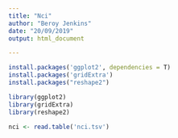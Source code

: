 ```yaml
---
title: "Nci"
author: "Beroy Jenkins"
date: "20/09/2019"
output: html_document

---
```


```r
install.packages('ggplot2', dependencies = T) 
install.packages('gridExtra') 
install.packages("reshape2")


```

```r
library(ggplot2)
library(gridExtra)
library(reshape2)
```

```r
nci <- read.table('nci.tsv')
```